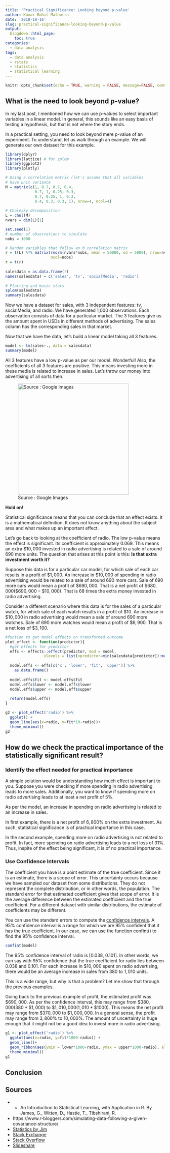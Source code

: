 ```yaml
---
title: 'Practical Significance: Looking beyond p-value'
author: Kumar Rohit Malhotra
date: '2018-10-16'
slug: practical-significance-looking-beyond-p-value
output:
  blogdown::html_page:
    toc: true
categories:
  - data analysis
tags:
  - data analysis
  - rstats
  - statistics
  - statistical learning
---
```


```r
knitr::opts_chunk$set(echo = TRUE, warning = FALSE, message=FALSE, comment='')
```

## **What is the need to look beyond p-value?**

In my last post, I mentioned how we can use p-values to select important variables in a linear model. In general, this sounds like an easy basis of testing a hypothesis, but that is not where the story ends. 

In a practical setting, you need to look beyond mere p-value of an experiment. To understand, let us walk through an example. We will generate our own dataset for this example.

```r
library(dplyr)
library(lattice) # for splom
library(ggplot2)
library(plotly)
```

```r
# Using a correlation matrix (let's assume that all variables
# have unit variance
M = matrix(c(1, 0.7, 0.7, 0.4,
             0.7, 1, 0.25, 0.3,
             0.7, 0.25, 1, 0.3,
             0.4, 0.3, 0.3, 1), nrow=4, ncol=4)
 
# Cholesky decomposition
L = chol(M)
nvars = dim(L)[1]

set.seed(1)
# number of observations to simulate
nobs = 1000

# Random variables that follow an M correlation matrix
r = t(L) %*% matrix(rnorm(nvars*nobs, mean = 50000, sd = 5000), nrow=nvars, 
                    ncol=nobs)
r = t(r)
 
salesdata = as.data.frame(r)
names(salesdata) = c('sales', 'tv', 'socialMedia', 'radio')
 
# Plotting and basic stats
splom(salesdata)
summary(salesdata)
```

Now we have a dataset for sales, with 3 independent features: tv, socialMedia, and radio. We have generated 1,000 observations. Each observation consists of data for a particular market. The 3 features give us the amount spent in USDs in different methods of advertising. The sales column has the corresponding sales in that market.

Now that we have the data, let's build a linear model taking all 3 features.

```r
model <- lm(sales~., data = salesdata)
summary(model)
```

All 3 features have a low p-value as per our model. Wonderful! Also, the coefficients of all 3 features are positive. This means investing more in these media is related to increase in sales. Let's throw our money into advertising of all sorts then.

![Source : Google Images](/post/2018-10-16-practical-significance-looking-beyond-p-value_files/images.jpeg){width=350px height=350px}

**Hold on!**

Statistical significance means that you can conclude that an effect exists. It is a mathematical definition. It does not know anything about the subject area and what makes up an important effect.

Let's go back to looking at the coefficient of radio. The low p-value means the effect is significant. Its coefficient is approximately 0.069.  This means an extra $\$10,000$ invested in radio advertising is related to a sale of around 690 more units. The question that arises at this point is this: **Is that extra investment worth it?**

Suppose this data is for a particular car model, for which sale of each car results in a profit of $\$1,000$. An increase in $\$10,000$ of spending in radio advertising would be related to a sale of around $690$ more cars. Sale of $690$ more cars would mean a profit of $\$690,000$. That is a net profit of $\$680,000 (\$690,000 - \$10,000)$. That is 68 times the extra money invested in radio advertising.

Consider a different scenario where this data is for the sales of a particular watch, for which sale of each watch results in a profit of $\$10$. An increase in $\$10,000$ in radio advertising would mean a sale of around $690$ more watches. Sale of $690$ more watches would mean a profit of $\$6,900$. That is a net loss of $\$3,100$.

```r
#funtion to get model effects on transformed outcome
plot_effect <- function(predictor){
  #get effects for predictor
  effs <- effects::effect(predictor, mod = model, 
                 xlevels = list(xpredictor=min(salesdata[predictor]):max(salesdata[predictor])))
  
  model.effs <- effs[c('x', 'lower', 'fit', 'upper')] %>%
    as.data.frame()
  
  model.effs$fit <- model.effs$fit
  model.effs$lower <- model.effs$lower
  model.effs$upper <- model.effs$upper
  
  return(model.effs)
}
```


```r
g2 <- plot_effect('radio') %>%
  ggplot() +
  geom_line(aes(x=radio, y=fit*10-radio))+
  theme_minimal()
g2
```


## **How do we check the practical importance of the statistically significant result?**

### **Identify the effect needed for practical importance**

A simple solution would be understanding how much effect is important to you. Suppose you were checking if more spending in radio advertising leads to more sales. Additionally, you want to know if spending more on radio advertising leads to at least a net profit of $5\%$. 

As per the model, an increase in spending on radio advertising is related to an increase in sales. 

In first example, there is a net profit of $6,800\%$ on the extra investment. As such, statistical significance is of practical importance in this case.

In the second example, spending more on radio advertising is not related to profit. In fact, more spending on radio advertising leads to a net loss of $31\%$. Thus, inspite of the effect being significant, it is of no practical importance.

### **Use Confidence Intervals**

The coefficient you have is a point estimate of the true coefficient. Since it is an estimate, there is a scope of error. This uncertainty occurs because we have sampled our dataset from some distributions. They do not represent the complete distribution, or in other words, the population. The standard error for that estimated coefficient gives that scope of error. It is the average difference between the estimated coefficient and the true coefficient. For a different dataset with similar distributions, the estimate of coefficients may be different.

You can use the standard errors to compute the [confidence intervals](https://www.slideshare.net/RizwanSa/confidence-intervals-basic-concepts-and-overview){target="_blank"}. A $95\%$ confidence interval is a range for which we are 95% confident that it has the true coefficient. In our case, we can use the function confint() to find the $95\%$ confidence interval.

```r
confint(model)
```

The $95\%$ confidence interval of radio is [0.038, 0.101]. In other words, we can say with $95\%$ confidence that the true coefficient for radio lies between $0.038$ and $0.101$. For each increase in $\$10,000$ spent on radio advertising, there would be an average increase in sales from $380$ to $1,010$ units.

This is a wide range, but why is that a problem? Let me show that through the previous examples.

Going back to the previous example of profit, the estimated profit was $\$690,000$. As per the confidence interval, this may range from $\$380,000 (380*\$1,000)$ to $\$1,010,000 (1,010*\$1000)$. This means the net profit may range from $\$370,000$ to $\$1,000,000$. In a general sense, the profit may range from $3,800\%$ to $10,000\%$. The amount of uncertainty is huge enough that it might not be a good idea to invest more in radio advertising.

```r
g1 <- plot_effect('radio') %>%
  ggplot(aes(x=radio, y=fit*1000-radio)) +
  geom_line()+
  geom_ribbon(aes(ymin = lower*1000-radio, ymax = upper*1000-radio), alpha = 0.5)+
  theme_minimal()
g1
```

## **Conclusion**

## **Sources**

* * An Introduction to Statistical Learning, with Application in R. By James, G., Witten, D., Hastie, T., Tibshirani, R.
* https://www.r-bloggers.com/simulating-data-following-a-given-covariance-structure/
* [Statistics by Jim](http://statisticsbyjim.com/hypothesis-testing/practical-statistical-significance/){target="_blank"}
* [Stack Exchange](https://stats.stackexchange.com/){target="_blank"}
* [Stack Overflow](https://stackoverflow.com){target="_blank"}
* [Slideshare](https://www.slideshare.net/RizwanSa/confidence-intervals-basic-concepts-and-overview){target="_blank"}